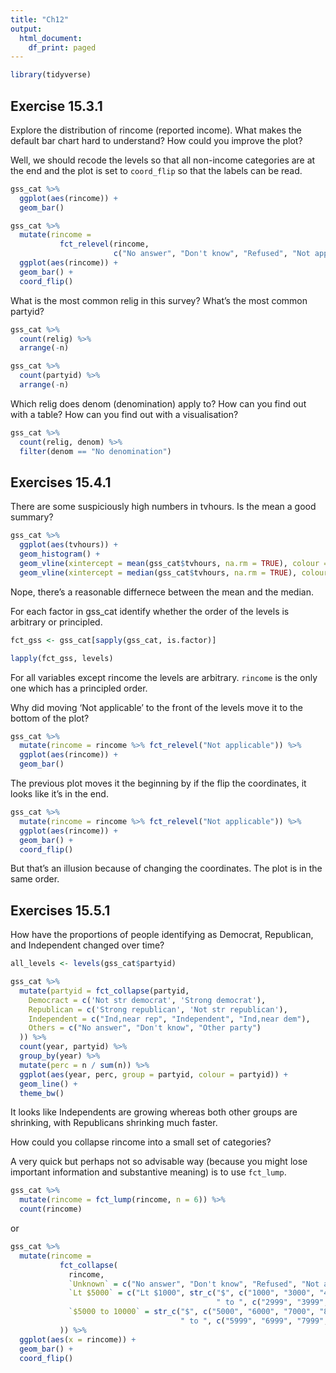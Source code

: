 ```yaml
---
title: "Ch12"
output:
  html_document:
    df_print: paged
---
```


```r
library(tidyverse)
```

## Exercise 15.3.1
Explore the distribution of rincome (reported income). What makes the default bar chart hard to understand? How could you improve the plot?

Well, we should recode the levels so that all non-income categories are at the end and the plot is set to `coord_flip` so that the labels can be read.

```r
gss_cat %>%
  ggplot(aes(rincome)) +
  geom_bar()

gss_cat %>%
  mutate(rincome =
           fct_relevel(rincome,
                       c("No answer", "Don't know", "Refused", "Not applicable"))) %>%
  ggplot(aes(rincome)) +
  geom_bar() +
  coord_flip()
```


What is the most common relig in this survey? What’s the most common partyid?

```r
gss_cat %>%
  count(relig) %>%
  arrange(-n)
```
```r
gss_cat %>%
  count(partyid) %>%
  arrange(-n)
```


Which relig does denom (denomination) apply to? How can you find out with a table? How can you find out with a visualisation?

```r
gss_cat %>%
  count(relig, denom) %>%
  filter(denom == "No denomination")
```

## Exercises 15.4.1
There are some suspiciously high numbers in tvhours. Is the mean a good summary?

```r
gss_cat %>%
  ggplot(aes(tvhours)) +
  geom_histogram() +
  geom_vline(xintercept = mean(gss_cat$tvhours, na.rm = TRUE), colour = "red") +
  geom_vline(xintercept = median(gss_cat$tvhours, na.rm = TRUE), colour = "blue")
```

Nope, there's a reasonable differnece between the mean and the median.

For each factor in gss_cat identify whether the order of the levels is arbitrary or principled.

```r
fct_gss <- gss_cat[sapply(gss_cat, is.factor)]

lapply(fct_gss, levels)
```

For all variables except rincome the levels are arbitrary. `rincome` is the only one which has a principled order.

Why did moving 'Not applicable' to the front of the levels move it to the bottom of the plot?

```r
gss_cat %>%
  mutate(rincome = rincome %>% fct_relevel("Not applicable")) %>%
  ggplot(aes(rincome)) +
  geom_bar()
```

The previous plot moves it the beginning by if the flip the coordinates, it looks like it's in the end.

```r
gss_cat %>%
  mutate(rincome = rincome %>% fct_relevel("Not applicable")) %>%
  ggplot(aes(rincome)) +
  geom_bar() +
  coord_flip()
```

But that's an illusion because of changing the coordinates. The plot is in the same order.

## Exercises 15.5.1
How have the proportions of people identifying as Democrat, Republican, and Independent changed over time?

```r

all_levels <- levels(gss_cat$partyid)

gss_cat %>%
  mutate(partyid = fct_collapse(partyid,
    Democract = c('Not str democrat', 'Strong democrat'),
    Republican = c('Strong republican', 'Not str republican'),
    Independent = c("Ind,near rep", "Independent", "Ind,near dem"),
    Others = c("No answer", "Don't know", "Other party")
  )) %>%
  count(year, partyid) %>%
  group_by(year) %>%
  mutate(perc = n / sum(n)) %>%
  ggplot(aes(year, perc, group = partyid, colour = partyid)) +
  geom_line() +
  theme_bw()
```

It looks like Independents are growing whereas both other groups are shrinking, with Republicans shrinking much faster.

How could you collapse rincome into a small set of categories?

A very quick but perhaps not so advisable way (because you might lose important information and substantive meaning) is to use `fct_lump`.

```r
gss_cat %>%
  mutate(rincome = fct_lump(rincome, n = 6)) %>%
  count(rincome)
```
or

```r
gss_cat %>%
  mutate(rincome =
           fct_collapse(
             rincome,
             `Unknown` = c("No answer", "Don't know", "Refused", "Not applicable"),
             `Lt $5000` = c("Lt $1000", str_c("$", c("1000", "3000", "4000"),
                                              " to ", c("2999", "3999", "4999"))),
             `$5000 to 10000` = str_c("$", c("5000", "6000", "7000", "8000"),
                                      " to ", c("5999", "6999", "7999", "9999"))
           )) %>%
  ggplot(aes(x = rincome)) +
  geom_bar() +
  coord_flip()
```


